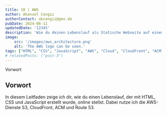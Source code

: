 ```yaml
---
title: 10 | AWS
author: Akansel Cengiz
authorContact: akcengiz@gmx.de
pubDate: 2024-06-11
updatedDate: '12345'
description: 'Wie du deinen Lebenslauf als Statische Webseite auf einem S3 Bucket hostest.'
image:
    src: '/images/aws_architecture.png'
    alt: 'The AWS logo can be seen.'
tags: ["HTML", "CSS", "JavaScript", "AWS", "Cloud", "CloudFront", "ACM", "Route 53"]
# relatedPosts: ["post-3"]
---
```





<section class="w-10/12 text-justify"> 

<section id="toc">

- [Vorwort](#vorwort)


</section>



## Vorwort


In diesem Leitfaden zeige ich dir, wie du einen Lebenslauf, der mit HTML, CSS und JavaScript erstellt wurde, online stellst. 
Dabei nutze ich die AWS-Dienste S3, CloudFront, ACM und Route 53.



</section>
